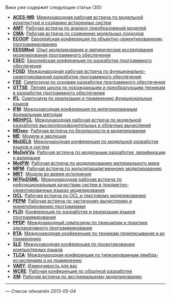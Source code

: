 Вики уже содержит следующие статьи (30):

* '''[[ACES-MB]]''': [[ACES-MB|Международная рабочая встреча по модельной архитектуре и созданию встроенных систем]]
* '''[[AMT]]''': [[AMT|Рабочая встреча по анализу преобразований моделей]]
* '''[[CMA]]''': [[CMA|Рабочая встреча по сравнению модельных подходов]]
* '''[[ECOOP]]''': [[ECOOP|Европейская конференция по объектно-ориентированному программированию]]
* '''[[EESSMod]]''': [[EESSMod|Опыт моделирования и эмпирические исследования моделирования программного обеспечения]]
* '''[[ESEC]]''': [[ESEC|Европейская конференция по разработке программного обеспечения]]
* '''[[FOSD]]''': [[FOSD|Международная рабочая встреча по функционально-ориентированной разработке программного обеспечения]]
* '''[[FSE]]''': [[FSE|Симпозиум по основам разработки программного обеспечения]]
* '''[[GTTSE]]''': [[GTTSE|Летняя школа по порождающим и преобразующим техникам в разработке программного обеспечения]]
* '''[[IFL]]''': [[IFL|Симпозиум по реализации и применению функциональных языков]]
* '''[[IFM]]''': [[IFM|Международная конференция по интегрированным формальным методам]]
* '''[[MDHPCL]]''': [[MDHPCL|Международная рабочая встреча по модельной разработке высокопроизводительных и облачных вычислений]]
* '''[[MDsec]]''': [[MDsec|Рабочая встреча по безопасности в моделировании]]
* '''[[ME]]''': [[ME|Модели и эволюция]]
* '''[[MoDELS]]''': [[MoDELS|Международная конференция по модельной разработке языков и систем]]
* '''[[MoDeVVa]]''': [[MoDeVVa|Рабочая встреча по модельным разработке, верификации и валидации]]
* '''[[MotPW]]''': [[MotPW|Рабочая встреча по моделированию материального мира]]
* '''[[MPM]]''': [[MPM|Рабочая встреча по мультипарадигменному моделированию]]
* '''[[MRT]]''': [[MRT|Модели во время исполнения]]
* '''[[NFPinDSML]]''': [[NFPinDSML|Международная рабочая встреча по нефункциональным качествам систем в предметно-ориентированных языках моделирования]]
* '''[[OCL]]''': [[OCL|Рабочая встреча по OCL и текстовому моделированию]]
* '''[[PEPM]]''': [[PEPM|Рабочая встреча по частичному вычислению и манипулированию программами]]
* '''[[PLDI]]''': [[PLDI|Конференция по разработке и реализации языков программирования]]
* '''[[PPDP]]''': [[PPDP|Международный симпозиум по принципам и практике декларативного программирования]]
* '''[[RTA]]''': [[RTA|Международная конференция по техникам переписывания и их применению]]
* '''[[SLE]]''': [[SLE|Международная конференция по проектированию компьютерных языков]]
* '''[[TLCA]]''': [[TLCA|Международная конференция по типизированным лямбда-исчислениям и их применению]]
* '''[[VARY]]''': [[VARY|Изменчивость для вас]]
* '''[[WCRE]]''': [[WCRE|Рабочая конференция по обратной разработке]]
* '''[[XM]]''': [[XM|Рабочая встреча по экстремальному моделированию]]

----
— ''Список обновлён 2013-05-04''
